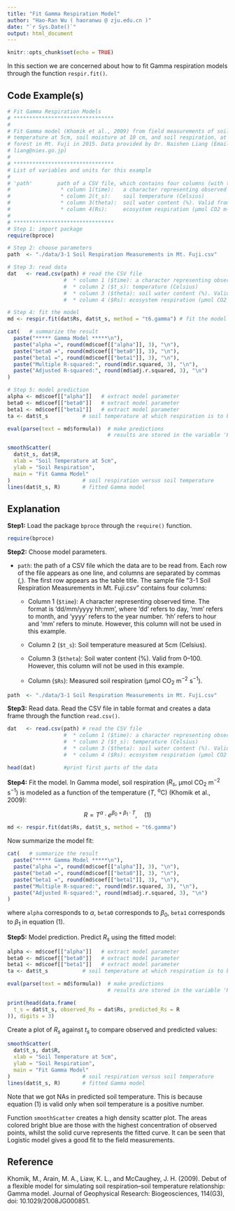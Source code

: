 ```yaml
---
title: "Fit Gamma Respiration Model"
author: "Hao-Ran Wu ( haoranwu @ zju.edu.cn )"
date: "`r Sys.Date()`"
output: html_document
---
```


```r
knitr::opts_chunk$set(echo = TRUE)
```

In this section we are concerned about how to fit Gamma respiration models through the function `respir.fit()`.

## Code Example(s)

```r
# Fit Gamma Respiration Models
# ********************************
#
# Fit Gamma model (Khomik et al., 2009) from field measurements of soil
# temperature at 5cm, soil moisture at 10 cm, and soil respiration, at a larch
# forest in Mt. Fuji in 2015. Data provided by Dr. Naishen Liang (Email: 
# liang@nies.go.jp)
#
# ********************************
# List of variables and units for this example
#
# 'path'        path of a CSV file, which contains four columns (with table titles)
#                * column 1(time):   a character representing observed time
#                * column 2(t_s):    soil temperature (Celsius)
#                * column 3(theta):  soil water content (%). Valid from 0-100
#                * column 4(Rs):     ecosystem respiration (µmol CO2 m−2 s−1)
#
# ********************************
# Step 1: import package
require(bproce)

# Step 2: choose parameters
path  <- "./data/3-1 Soil Respiration Measurements in Mt. Fuji.csv"

# Step 3: read data
dat   <- read.csv(path) # read the CSV file
                  #  * column 1 ($time): a character representing observed time
                  #  * column 2 ($t_s): temperature (Celsius)
                  #  * column 3 ($theta): soil water content (%). Valid from 0-100
                  #  * column 4 ($Rs): ecosystem respiration (µmol CO2 m−2 s−1)

# Step 4: fit the model
md <- respir.fit(dat$Rs, dat$t_s, method = "t6.gamma") # fit the model

cat(   # summarize the result
  paste("***** Gamma Model *****\n"),
  paste("alpha =", round(md$coef[["alpha"]], 3), "\n"),
  paste("beta0 =", round(md$coef[["beta0"]], 3), "\n"),
  paste("beta1 =", round(md$coef[["beta1"]], 3), "\n"),
  paste("Multiple R-squared:", round(md$r.squared, 3), "\n"),
  paste("Adjusted R-squared:", round(md$adj.r.squared, 3), "\n")
)

# Step 5: model prediction
alpha <- md$coef[["alpha"]]   # extract model parameter
beta0 <- md$coef[["beta0"]]   # extract model parameter
beta1 <- md$coef[["beta1"]]   # extract model parameter
ta <- dat$t_s           # soil temperature at which respiration is to be predicted

eval(parse(text = md$formula))  # make predictions
                                # results are stored in the variable 'R'

smoothScatter(
  dat$t_s, dat$R,
  xlab = "Soil Temperature at 5cm",
  ylab = "Soil Respiration",
  main = "Fit Gamma Model"
)                       # soil respiration versus soil temperature
lines(dat$t_s, R)       # fitted Gamma model
```

## Explanation

**Step1:** Load the package `bproce` through the `require()` function.

```r
require(bproce)
```

**Step2:** Choose model parameters.

-   `path`: the path of a CSV file which the data are to be read from. Each row of the file appears as one line, and columns are separated by commas (,). The first row appears as the table title. The sample file "3-1 Soil Respiration Measurements in Mt. Fuji.csv" contains four columns:

    -   Column 1 (`$time`): A character representing observed time. The format is 'dd/mm/yyyy hh:mm', where 'dd' refers to day, 'mm' refers to month, and 'yyyy' refers to the year number. 'hh' refers to hour and 'mm' refers to minute. However, this column will not be used in this example.

    -   Column 2 (`$t_s`): Soil temperature measured at 5cm (Celsius).

    -   Column 3 (`$theta`): Soil water content (%). Valid from 0--100. However, this column will not be used in this example.

    -   Column (`$Rs`): Measured soil respiration (µmol CO~2~ m^−2^ s^−1^).

```r
path  <- "./data/3-1 Soil Respiration Measurements in Mt. Fuji.csv"
```

**Step3:** Read data. Read the CSV file in table format and creates a data frame through the function `read.csv()`.

```r
dat   <- read.csv(path) # read the CSV file
                  #  * column 1 ($time): a character representing observed time
                  #  * column 2 ($t_s): temperature (Celsius)
                  #  * column 3 ($theta): soil water content (%). Valid from 0-100
                  #  * column 4 ($Rs): ecosystem respiration (µmol CO2 m−2 s−1)

head(dat)         #print first parts of the data
```

**Step4:** Fit the model. In Gamma model, soil respiration ($R_s$, µmol CO~2~ m^−2^ s^−1^) is modeled as a function of the temperature ($T$, ^o^C) (Khomik et al., 2009):

$$
R=T^\alpha·e^{\beta_0+\beta_1·T},\quad(1)
$$

```r
md <- respir.fit(dat$Rs, dat$t_s, method = "t6.gamma")
```

Now summarize the model fit:

```r
cat(   # summarize the result
  paste("***** Gamma Model *****\n"),
  paste("alpha =", round(md$coef[["alpha"]], 3), "\n"),
  paste("beta0 =", round(md$coef[["beta0"]], 3), "\n"),
  paste("beta1 =", round(md$coef[["beta1"]], 3), "\n"),
  paste("Multiple R-squared:", round(md$r.squared, 3), "\n"),
  paste("Adjusted R-squared:", round(md$adj.r.squared, 3), "\n")
)
```

where `alpha` corresponds to $\alpha$, `beta0` corresponds to $\beta_0$, `beta1` corresponds to $\beta_1$ in equation (1).

**Step5:** Model prediction. Predict $R_s$ using the fitted model:

```r
alpha <- md$coef[["alpha"]]   # extract model parameter
beta0 <- md$coef[["beta0"]]   # extract model parameter
beta1 <- md$coef[["beta1"]]   # extract model parameter
ta <- dat$t_s           # soil temperature at which respiration is to be predicted

eval(parse(text = md$formula))  # make predictions
                                # results are stored in the variable 'R'

print(head(data.frame(
  t_s = dat$t_s, observed_Rs = dat$Rs, predicted_Rs = R
)), digits = 3)
```

Create a plot of $R_s$ against $t_s$ to compare observed and predicted values:

```r
smoothScatter(
  dat$t_s, dat$R,
  xlab = "Soil Temperature at 5cm",
  ylab = "Soil Respiration",
  main = "Fit Gamma Model"
)                       # soil respiration versus soil temperature
lines(dat$t_s, R)       # fitted Gamma model
```

Note that we got NAs in predicted soil temperature. This is because equation (1) is valid only when soil temperature is a positive number.

Function `smoothScatter` creates a high density scatter plot. The areas colored bright blue are those with the highest concentration of observed points, whilst the solid curve represents the fitted curve. It can be seen that Logistic model gives a good fit to the field measurements.

## Reference

Khomik, M., Arain, M. A., Liaw, K. L., and McCaughey, J. H. (2009). Debut of a flexible model for simulating soil respiration--soil temperature relationship: Gamma model. Journal of Geophysical Research: Biogeosciences, 114(G3), doi: 10.1029/2008JG000851.
